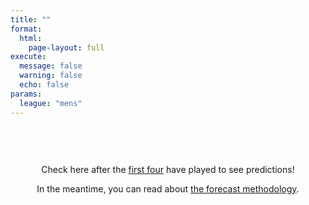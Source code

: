 ```yaml
---
title: ""
format:
  html:
    page-layout: full
execute:
  message: false
  warning: false
  echo: false
params:
  league: "mens"
---
```


```r

```

<style>
@import url('https://fonts.googleapis.com/css2?family=Doto:wght@100..900&display=swap');
@import url('https://fonts.googleapis.com/css2?family=Micro+5&display=swap');

.timer {
  text-align: center;
  font-size: 60px;
  font-weight: 800;
  font-family: "Doto";
  margin-top: 0px;
  color: #838cf1;
}

.dots {
  font-family: "IBM Plex Sans";
  font-size: 60px;
  font-weight: 400;
}

</style>
</head>
<body>

<p class="timer", id="demo"></p>
<p style="text-align:center">Check here after the [first four](https://www.ncaa.com/news/basketball-women/article/2025-03-16/2025-march-madness-womens-ncaa-tournament-schedule-dates-times) have played to see predictions!</p>
<p style="text-align:center">In the meantime, you can read about [the forecast methodology](../../posts/2025-03-16-march-madness/index.qmd).</p>

<script>
// Set the date we're counting down to
var countDownDate = new Date("Mar 21, 2025 12:00:00").getTime();

// Update the count down every 1 second
var x = setInterval(function() {

  // Get today's date and time
  var now = new Date().getTime();
    
  // Find the distance between now and the count down date
  var distance = countDownDate - now;
    
  // Time calculations for days, hours, minutes and seconds
  var hours = Math.floor(distance / (1000 * 60 * 60));
  var minutes = Math.floor((distance % (1000 * 60 * 60)) / (1000 * 60));
  var seconds = Math.floor((distance % (1000 * 60)) / 1000);
    
  // Output the result in an element with id="demo"
  document.getElementById("demo").innerHTML = String(hours).padStart(2, '0') + 
  "<span class='dots'>:</span>" + String(minutes).padStart(2, '0') + "<span class='dots'>:</span>" + String(seconds).padStart(2, '0');
    
  // If the count down is over, write some text 
  if (distance < 0) {
    clearInterval(x);
    document.getElementById("demo").innerHTML = "EXPIRED";
  }
}, 1000);
</script>